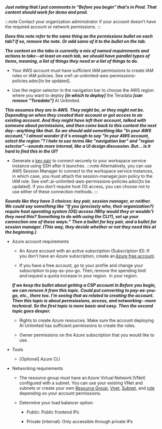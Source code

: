 
***Just noting that I put comments in “Before you begin” that’s in Prod. That content should work for demo and prod.***

:::note
Contact your organization administrator if your account doesn’t have the required account or network permissions. 
:::

***Does this note refer to the same thing as the permissions bullet on each tab? If so, remove the note. Or add some of it to the bullet on the tab.***

***The content on the tabs is currently a mix of named requirements and actions to take--at least on each tab, we should have parallel types of items, meaning, a list of things they need or a list of things to do.***

<Tabs>
<TabItem value="aws" label="AWS" default>

- Your AWS account must have sufficient IAM permissions to create IAM roles or IAM policies. See xref::ai-unlimited-aws-permissions-policies.adoc[to be updated].

- Use the region selector in the navigation bar to choose the AWS region where you want to deploy ***[in which to deploy]*** the Teradata ***[can remove "Teradata"]*** AI Unlimited. 

***This assumes they are in AWS. They might be, or they might not be. Depending on when they created their account or got access to an existing account. And they might have left their account, talked with someone about permissions, and then come back to this content the next day--anything like that. So we should add something like "In your AWS account,"  I almost wonder if it's enough to say "In your AWS account, select the region."? I hate to use terms like "navigation bar" and "region selector"--sounds more internal, like a UI design discussion. But... is it hard to find this in the UI?***

- Generate a [key pair](https://docs.aws.amazon.com/AWSEC2/latest/UserGuide/ec2-key-pairs.html) to connect securely to your workspace service instance using SSH after it launches.
    :::note
    Alternatively, you can use AWS Session Manager to connect to the workspace service instances, in which case, you must attach the session-manager.json policy to the IAM role. See xref::ai-unlimited-aws-permissions-policies.adoc[to be updated]. If you don't require host OS access, you can choose not to use either of these connection methods.
    :::
	
***Sounds like they have 3 choices: key pair, session manager, or neither. We could say something like “If you (precisely who, their organization?) require host operating system (OS) access (Why would they or wouldn’t they need this? Something to do with using the CLI?), set up your connection one of these ways:” Then a bullet for key pair, and a bullet for session manager. (This way, they decide whether or not they need this at the beginning.)***


</TabItem>
<TabItem value="azure" label="Azure">

-  Azure account requirements 

    - An Azure account with an active subscription (Subscription ID). If you don’t have an Azure subscription, create an [Azure free account](https://azure.microsoft.com/en-us/free).  

    - If you have a free account, go to your profile and change your subscription to pay-as-you-go. Then, remove the spending limit and request a quota increase in your region.  in your region.  
	
	***If we keep the bullet about getting a CSP account in Before you begin, we can remove it from this topic. Could put converting to pay-as-you-go, etc., there too. I'm seeing that as related to creating the account. Then this topic is about permsissions, access, and networking--more technical. So the first topic is more basic and easy. Then the second topic goes deeper.***

    - Rights to create Azure resources. Make sure the account deploying AI Unlimited has sufficient permissions to create the roles. 

    - Owner permissions on the Azure subscription that you would like to use. 

- Tools 

    - [Optional] Azure CLI 

- Networking requirements 

    - The resource group must have an Azure Virtual Network (VNet) configured with a subnet. You can use your existing VNet and subnets or create your own [Resource Group](https://learn.microsoft.com/en-us/azure/azure-resource-manager/management/manage-resource-groups-portal), [Vnet](https://learn.microsoft.com/en-us/azure/virtual-network/quick-create-portal), [Subnet](https://learn.microsoft.com/en-us/azure/virtual-network/virtual-network-manage-subnet?tabs=azure-portal), and [role](https://learn.microsoft.com/en-us/azure/role-based-access-control/custom-roles) depending on your account permissions.  

    - Determine your load balancer option: 

      - Public: Public frontend IPs 

      - Private (internal): Only accessible through private IPs 

</TabItem>
</Tabs>